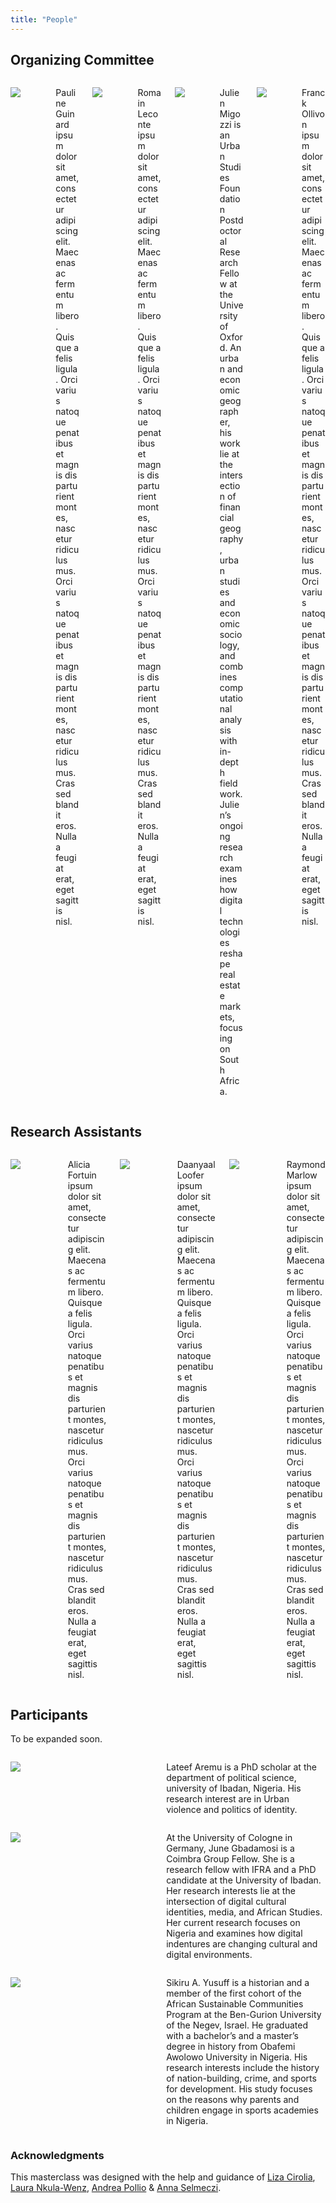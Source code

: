 ---
title: "People"
---

## Organizing Committee

::: columns
::: {.column width="30%"}
![](https://wsrv.nl/?url=wsrv.nl/lichtenstein.jpg&w=200&h=200&fit=cover&mask=circle&maxage=7d)
:::

::: {.column width="10%"}
<!-- empty column to create gap -->
:::

::: {.column width="50%"}
Pauline Guinard ipsum dolor sit amet, consectetur adipiscing elit. Maecenas ac fermentum libero. Quisque a felis ligula. Orci varius natoque penatibus et magnis dis parturient montes, nascetur ridiculus mus. Orci varius natoque penatibus et magnis dis parturient montes, nascetur ridiculus mus. Cras sed blandit eros. Nulla a feugiat erat, eget sagittis nisl.
:::

::: {.column width="30%"}
![](https://wsrv.nl/?url=wsrv.nl/lichtenstein.jpg&w=200&h=200&fit=cover&mask=circle&maxage=7d)
:::

::: {.column width="10%"}
<!-- empty column to create gap -->
:::

::: {.column width="50%"}
Romain Leconte ipsum dolor sit amet, consectetur adipiscing elit. Maecenas ac fermentum libero. Quisque a felis ligula. Orci varius natoque penatibus et magnis dis parturient montes, nascetur ridiculus mus. Orci varius natoque penatibus et magnis dis parturient montes, nascetur ridiculus mus. Cras sed blandit eros. Nulla a feugiat erat, eget sagittis nisl.
:::

::: {.column width="30%"}
![](assets/pic2-modified.png)
:::

::: {.column width="10%"}
<!-- empty column to create gap -->
:::

::: {.column width="50%"}
Julien Migozzi is an Urban Studies Foundation Postdoctoral Research Fellow at the University of Oxford. An urban and economic geographer, his work lie at the intersection of financial geography, urban studies and economic sociology, and combines computational analysis with in-depth fieldwork. Julien's ongoing research examines how digital technologies reshape real estate markets, focusing on South Africa.
:::

::: {.column width="30%"}
![](https://wsrv.nl/?url=wsrv.nl/lichtenstein.jpg&w=200&h=200&fit=cover&mask=circle&maxage=7d)
:::

::: {.column width="10%"}
<!-- empty column to create gap -->
:::

::: {.column width="50%"}
Franck Ollivon ipsum dolor sit amet, consectetur adipiscing elit. Maecenas ac fermentum libero. Quisque a felis ligula. Orci varius natoque penatibus et magnis dis parturient montes, nascetur ridiculus mus. Orci varius natoque penatibus et magnis dis parturient montes, nascetur ridiculus mus. Cras sed blandit eros. Nulla a feugiat erat, eget sagittis nisl.
:::
:::

## Research Assistants

::: columns
::: {.column width="30%"}
![](https://wsrv.nl/?url=wsrv.nl/lichtenstein.jpg&w=200&h=200&fit=cover&mask=circle&maxage=7d)
:::

::: {.column width="10%"}
<!-- empty column to create gap -->
:::

::: {.column width="50%"}
Alicia Fortuin ipsum dolor sit amet, consectetur adipiscing elit. Maecenas ac fermentum libero. Quisque a felis ligula. Orci varius natoque penatibus et magnis dis parturient montes, nascetur ridiculus mus. Orci varius natoque penatibus et magnis dis parturient montes, nascetur ridiculus mus. Cras sed blandit eros. Nulla a feugiat erat, eget sagittis nisl.
:::

::: {.column width="30%"}
![](https://wsrv.nl/?url=wsrv.nl/lichtenstein.jpg&w=200&h=200&fit=cover&mask=circle&maxage=7d)
:::

::: {.column width="10%"}
<!-- empty column to create gap -->
:::

::: {.column width="50%"}
Daanyaal Loofer ipsum dolor sit amet, consectetur adipiscing elit. Maecenas ac fermentum libero. Quisque a felis ligula. Orci varius natoque penatibus et magnis dis parturient montes, nascetur ridiculus mus. Orci varius natoque penatibus et magnis dis parturient montes, nascetur ridiculus mus. Cras sed blandit eros. Nulla a feugiat erat, eget sagittis nisl.
:::

::: {.column width="30%"}
![](https://wsrv.nl/?url=wsrv.nl/lichtenstein.jpg&w=200&h=200&fit=cover&mask=circle&maxage=7d)
:::

::: {.column width="10%"}
<!-- empty column to create gap -->
:::

::: {.column width="50%"}
Raymond Marlow ipsum dolor sit amet, consectetur adipiscing elit. Maecenas ac fermentum libero. Quisque a felis ligula. Orci varius natoque penatibus et magnis dis parturient montes, nascetur ridiculus mus. Orci varius natoque penatibus et magnis dis parturient montes, nascetur ridiculus mus. Cras sed blandit eros. Nulla a feugiat erat, eget sagittis nisl.
:::
:::

## Participants

To be expanded soon.

<!-- start one person -->
::: columns
::: {.column width="30%"}
![](https://wsrv.nl/?url=https://raw.githubusercontent.com/jmigozzi/masterclass/master/assets/lateef.jpg&w=200&h=200&fit=cover&mask=circle&maxage=7d)
:::

::: {.column width="10%"}
:::

::: {.column width="50%"}
Lateef Aremu is a PhD scholar at the department of political science, university of Ibadan, Nigeria. His research interest are in Urban violence and politics of identity. 
:::
:::

<!-- start one person -->
::: columns
::: {.column width="30%"}
![](https://wsrv.nl/?url=https://raw.githubusercontent.com/jmigozzi/masterclass/master/assets/june.jpg&w=200&h=200&fit=cover&mask=circle&maxage=7d)
:::

::: {.column width="10%"}
:::

::: {.column width="50%"}
At the University of Cologne in Germany, June Gbadamosi is a Coimbra Group Fellow. She is a research fellow with IFRA and a PhD candidate at the University of Ibadan. Her research interests lie at the intersection of digital cultural identities, media, and African Studies. Her current research focuses on Nigeria and examines how digital indentures are changing cultural and digital environments.
:::
:::
<!-- end one person -->


<!-- end one person -->

<!-- start one person -->
::: columns
::: {.column width="30%"}
![](https://wsrv.nl/?url=https://raw.githubusercontent.com/jmigozzi/masterclass/master/assets/yusuff.jpg&w=200&h=200&fit=cover&mask=circle&maxage=7d)
:::

::: {.column width="10%"}
:::

::: {.column width="50%"}
Sikiru A. Yusuff is a historian and a member of the first cohort of the African Sustainable Communities Program at the Ben-Gurion University of the Negev, Israel. He graduated with a bachelor's and a master's degree in history from Obafemi Awolowo University in Nigeria. His research interests include the history of nation-building, crime, and sports for development. His study focuses on the reasons why parents and children engage in sports academies in Nigeria.

:::
:::
<!-- one person -->


### Acknowledgments

This masterclass was designed with the help and guidance of [Liza Cirolia](https://www.africancentreforcities.net/people/liza-cirolia/), [Laura Nkula-Wenz](https://www.africancentreforcities.net/people/laura-nkula-wenz/), [Andrea Pollio](https://www.africancentreforcities.net/people/andrea-pollio/) & [Anna Selmeczi](https://www.africancentreforcities.net/people/anna-selmeczi/).
